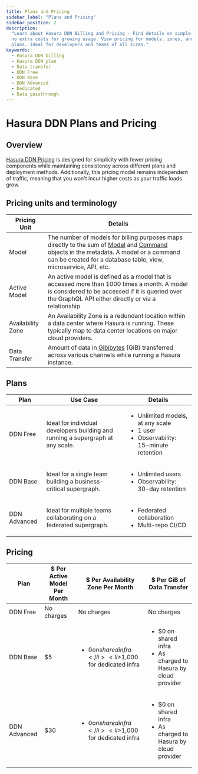 ```yaml
---
title: Plans and Pricing
sidebar_label: "Plans and Pricing"
sidebar_position: 2
description:
  "Learn about Hasura DDN Billing and Pricing - Find details on simple, consistent pricing independent of traffic, with
  no extra costs for growing usage. View pricing for models, zones, and data transfers across free, base, and advanced
  plans. Ideal for developers and teams of all sizes."
keywords:
  - Hasura DDN billing
  - Hasura DDN plan
  - Data transfer
  - DDN Free
  - DDN Base
  - DDN Advanced
  - Dedicated
  - Data passthrough
---
```


# Hasura DDN Plans and Pricing

## Overview

[Hasura DDN Pricing](https://hasura.io/pricing/v3) is designed for simplicity with fewer pricing components while
maintaining consistency across different plans and deployment methods. Additionally, this pricing model remains
independent of traffic, meaning that you won't incur higher costs as your traffic loads grow.

## Pricing units and terminology

| Pricing Unit      | Details                                                                                                                                                                                                                                                                          |
| ----------------- | -------------------------------------------------------------------------------------------------------------------------------------------------------------------------------------------------------------------------------------------------------------------------------- |
| Model             | The number of models for billing purposes maps directly to the sum of [Model](/supergraph-modeling/models.mdx) and [Command](/supergraph-modeling/commands.mdx) objects in the metadata. A model or a command can be created for a database table, view, microservice, API, etc. |
| Active Model      | An active model is defined as a model that is accessed more than 1000 times a month. A model is considered to be accessed if it is queried over the GraphQL API either directly or via a relationship                                                                            |
| Availability Zone | An Availability Zone is a redundant location within a data center where Hasura is running. These typically map to data center locations on major cloud providers.                                                                                                                |
| Data Transfer     | Amount of data in [Gibibytes](https://simple.wikipedia.org/wiki/Gibibyte) (GiB) transferred across various channels while running a Hasura instance.                                                                                                                             |

## Plans

| Plan         | Use Case                                                                        | Details                                                                                                    |
| ------------ | ------------------------------------------------------------------------------- | ---------------------------------------------------------------------------------------------------------- |
| DDN Free     | Ideal for individual developers building and running a supergraph at any scale. | <ul><li>Unlimited models, at any scale</li><li>1 user</li><li>Observability: 15-minute retention</li></ul> |
| DDN Base     | Ideal for a single team building a business-critical supergraph.                | <ul><li>Unlimited users</li><li>Observability: 30-day retention</li></ul>                                  |
| DDN Advanced | Ideal for multiple teams collaborating on a federated supergraph.               | <ul><li>Federated collaboration</li><li>Multi-repo CI/CD</li></ul>                                         |

## Pricing

| Plan         | $ Per Active Model Per Month | $ Per Availability Zone Per Month                                            | $ Per GiB of Data Transfer                                                                |
| ------------ | ---------------------------- | ---------------------------------------------------------------------------- | ----------------------------------------------------------------------------------------- |
| DDN Free     | No charges                   | No charges                                                                   | No charges                                                                                |
| DDN Base     | $5                           | <ul> <li> $0 on shared infra </li> <li>$1,000 for dedicated infra </li></ul> | <ul> <li> $0 on shared infra </li> <li> As charged to Hasura by cloud provider </li></ul> |
| DDN Advanced | $30                          | <ul> <li> $0 on shared infra </li> <li>$1,000 for dedicated infra </li></ul> | <ul> <li> $0 on shared infra </li> <li> As charged to Hasura by cloud provider </li></ul> |
